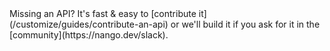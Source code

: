 <Tip>
    Missing an API? It's fast & easy to [contribute it](/customize/guides/contribute-an-api) or we'll build it if you ask for
    it in the [community](https://nango.dev/slack).
</Tip>

<CardGroup cols={4}>
    <Card title="Braintree" href="/integrations/all/braintree" color="#68a063" />
    <Card title="Checkout.com" href="/integrations/all/checkout-com" color="#68a063" />
    <Card title="Fiserv" href="/integrations/all/fiserv" color="#68a063" />
    <Card title="Gumroad" href="/integrations/all/gumroad" color="#68a063" />
    <Card title="Paypal" href="/integrations/all/paypal" color="#68a063" />
    <Card title="Pennylane" href="/integrations/all/pennylane" color="#68a063" />
    <Card title="Splitwise" href="/integrations/all/splitwise" color="#68a063" />
    <Card title="Squareup" href="/integrations/all/squareup" color="#68a063" />
    <Card title="Stripe" href="/integrations/all/stripe" color="#68a063" />
    <Card title="Tremendous" href="/integrations/all/tremendous" color="#68a063" />
</CardGroup>
